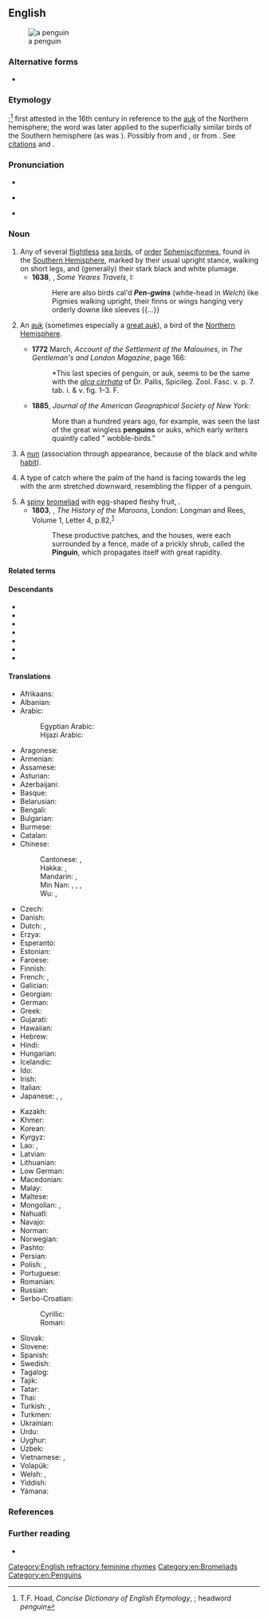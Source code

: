 ==English==
{{wikipedia}}
[[Image:SGI-2016-South Georgia (Fortuna Bay)–King penguin (Aptenodytes patagonicus) 04.jpg|thumb|a penguin]]

===Alternative forms===
* {{l|en|pinguin}} {{qualifier|obsolete}}

===Etymology===
{{unk|en}};<ref>T.F. Hoad, ''Concise Dictionary of English Etymology'', {{ISBN|978-0-19-283098-2}}; headword ''penguin''</ref> first attested in the 16th century in reference to the [[auk]] of the Northern hemisphere; the word was later applied to the superficially similar birds of the Southern hemisphere (as was {{m|en|woggin}}). Possibly from {{der|en|cy|pen||head}} and {{m|cy|gwyn||white}}, or from {{der|en|la|pinguis||fat}}. See [[Citations:penguin|citations]] and {{w|Penguin#Etymology|the Wikipedia page}}.

===Pronunciation===
* {{IPA|en|/ˈpɛŋɡwɪn/}}
* {{a|pin-pen}} {{IPA|en|/ˈpɪŋɡwɪn/}}
* {{audio|en|en-us-penguin.ogg|Audio (US)}}

===Noun===
{{en-noun}}

# Any of several [[flightless]] [[sea bird]]s, of [[order]] [[Sphenisciformes]], found in the [[Southern Hemisphere]], marked by their usual upright stance, walking on short legs, and (generally) their stark black and white plumage. {{defdate|from 16th c.}}
#* '''1638''', {{w|Thomas Herbert}}, ''Some Yeares Travels'', I:
#*: Here are also birds cal'd '''''Pen-gwins''''' (white-head in ''Welch'') like Pigmies walking upright, their finns or wings hanging very orderly downe like sleeves {{...}}
# {{lb|en|obsolete|or|historical}} An [[auk]] (sometimes especially a [[great auk]]), a bird of the [[Northern Hemisphere]].
#* '''1772''' March, ''Account of the Settlement of the Malouines'', in ''The Gentleman's and London Magazine'', page 166: 
#*: *This last species of penguin, or auk, seems to be the same with the ''[[:w:Tufted puffin|alca cirrhata]]'' of Dr. Pallis, Spicileg. Zool. Fasc. v. p. 7. tab. i. & v. fig. 1–3. F.
#* '''1885''', ''Journal of the American Geographical Society of New York'':
#*: More than a hundred years ago, for example, was seen the last of the great wingless '''penguins''' or auks, which early writers quaintly called " wobble-birds."
# {{lb|en|slang}} A [[nun]] (association through appearance, because of the black and white [[habit]]).
# {{lb|en|juggling}} A type of catch where the palm of the hand is facing towards the leg with the arm stretched downward, resembling the flipper of a penguin.
# A [[spiny]] [[bromeliad]] with egg-shaped fleshy fruit, {{taxlink|Bromelia pinguin|species|noshow=1}}.
#* '''1803''', {{w|Robert Charles Dallas}}, ''The History of the Maroons'', London: Longman and Rees, Volume 1, Letter 4, p.{{nbsp}}82,<sup>[https://archive.org/details/cihm_44228]</sup>
#*: These productive patches, and the houses, were each surrounded by a fence, made of a prickly shrub, called the '''Pinguin''', which propagates itself with great rapidity.

====Related terms====
{{rel4|en
|Adelie penguin
|African penguin
|Chatham Island penguin
|chinstrap penguin
|crested penguin
|emperor penguin
|erect-crested penguin
|fairy penguin
|Fiordland penguin
|Galapagos penguin
|gentoo penguin
|Humboldt penguin
|jackass penguin
|king penguin
|little penguin
|macaroni penguin
|Magellanic penguin
|penguinery
|Ridgen's penguin
|rockhopper penguin
|royal penguin
|Snares penguin
|white-flippered penguin
|yellow-eyed penguin
}}

====Descendants====
{{top3}}
* {{desc|as|পেঙ্গুইন|bor=1}}
* {{desc|my|ပင်ဂွင်|bor=1}}
* {{desc|ja|ペンギン|tr=pengin|bor=1}}
* {{desc|km|ភេនឃ្វីន|bor=1}}
* {{desc|ko|펭귄|bor=1}}
* {{desc|th|เพนกวิน|bor=1}}
* {{desc|cy|pengwin|bor=1}}
{{bottom}}

====Translations====
{{trans-top|flightless sea bird}}
* Afrikaans: {{t+|af|pikkewyn}}
* Albanian: {{t+|sq|pinguin|m}}
* Arabic: {{t|ar|بِطْرِيق|m}}
*: Egyptian Arabic: {{t|arz|بطريق|m|tr=baṭrīq|sc=Arab}}
*: Hijazi Arabic: {{t|acw|بَطْريق|m|tr=baṭrīg|sc=Arab}}
* Aragonese: {{t|an|pingüino|m}}
* Armenian: {{t+|hy|պինգվին}}
* Assamese: {{t|as|পেঙ্গুইন}}
* Asturian: {{t|ast|pingüín|m}}
* Azerbaijani: {{t+|az|pinqvin}}
* Basque: {{t+|eu|pinguino}}
* Belarusian: {{t|be|пінгві́н|m}}
* Bengali: {{t|bn|পেঙ্গুইন}}
* Bulgarian: {{t+|bg|пингви́н|m}}
* Burmese: {{t+|my|ပင်ဂွင်}}
* Catalan: {{t|ca|pingüí|m}}
* Chinese:
*: Cantonese: {{t|yue|企鵝|sc=Hani}}, {{t|yue|企鹅|tr=kei5 ngo4|sc=Hani}}
*: Hakka: {{t|hak|企鵝|sc=Hani}}, {{t|hak|企鹅|tr=khî-ngò|sc=Hani}}
*: Mandarin: {{t+|cmn|企鵝|sc=Hani}}, {{t+|cmn|企鹅|tr=qǐ'é|sc=Hani}}
*: Min Nan: {{t+|nan|徛鵝|sc=Hani}}, {{t|nan|徛鹅|tr=khiā-gô|sc=Hani}}, {{t|nan|企鵝|sc=Hani}}, {{t|nan|企鹅|tr=khì-gô|sc=Hani}}
*: Wu: {{t|wuu|企鵝}}, {{t|wuu|企鹅|tr=qi ngu}}
* Czech: {{t+|cs|tučňák|m}}
* Danish: {{t+|da|pingvin}}
* Dutch: {{t+|nl|pinguïn|m}}, {{t+|nl|vetgans|f}}
* Erzya: {{t|myv|эймацей}}
* Esperanto: {{t+|eo|pingveno}}
* Estonian: {{t+|et|pingviin}}
* Faroese: {{t|fo|pingvin|f}}
* Finnish: {{t+|fi|pingviini}}
* French: {{t+|fr|manchot|m}}, {{t+|fr|pingouin|m}} {{qualifier|informal}}
* Galician: {{t+|gl|pingüín|m}}
* Georgian: {{t|ka|პინგვინი|sc=Geor}}
* German: {{t+|de|Pinguin|m}}
* Greek: {{t+|el|πιγκουίνος|m}}
* Gujarati: {{t|gu|પેંગ્વિન|sc=Gujr}}
* Hawaiian: {{t|haw|manu-hele-kū}}
* Hebrew: {{t+|he|פִּינְגְּוִין|m|tr=pingvín}}
* Hindi: {{t|hi|पेंगुइन}}
* Hungarian: {{t+|hu|pingvin}}
* Icelandic: {{t+|is|mörgæs|f}}
* Ido: {{t+|io|pinguino}}
* Irish: {{t|ga|piongain|f}}
* Italian: {{t+|it|pinguino|m}}
* Japanese: {{t+|ja|ペンギン|tr=pengin}}, {{t|ja|人鳥|tr=じんちょう, jinchō}}, {{t+|ja|企鵝|tr=きが, kiga}}
{{trans-mid}}
* Kazakh: {{t|kk|пингвин}}
* Khmer: {{t|km|ភេនឃ្វីន}}
* Korean: {{t+|ko|펭귄}}
* Kyrgyz: {{t|ky|пингвин}}
* Lao: {{t|lo|ນົກຄໍກ່ານ}}, {{t|lo|ຫ່ານຢິ່ງຢີ້}}
* Latvian: {{t|lv|pingvīns|m}}
* Lithuanian: {{t+|lt|pingvinas|m}}
* Low German: {{t|nds|Pinguien|m}}
* Macedonian: {{t|mk|пингви́н|m}}
* Malay: {{t|ms|penguin}}
* Maltese: {{t|mt|pengwin|m}}
* Mongolian: {{t|mn|оцон шувуу}}, {{t|mn|пингвин}}
* Nahuatl: {{t|nah|totoxolotl}}
* Navajo: {{t|nv|tsídii naʼałkʼaiʼí}}
* Norman: {{t|nrf|pîngouîn|m}}
* Norwegian: {{t|no|pingvin|m}}
* Pashto: {{t|ps|پنګوين|m|tr=pangwín}}
* Persian: {{t+|fa|پنگوئن|tr=pangu'an}}
* Polish: {{t+|pl|pingwin|m}}, {{t|pl|bezlotek|m}}
* Portuguese: {{t+|pt|pinguim|m}}
* Romanian: {{t+|ro|pinguin|m}}
* Russian: {{t+|ru|пингви́н|m}}
* Serbo-Croatian:
*: Cyrillic: {{t|sh|пѝнгвӣн|m}}
*: Roman: {{t+|sh|pìngvīn|m}}
* Slovak: {{t|sk|tučniak|m}}
* Slovene: {{t+|sl|pingvin|m}}
* Spanish: {{t+|es|pingüino|m}}
* Swedish: {{t+|sv|pingvin}}
* Tagalog: {{t|tl|pingguwino}}
* Tajik: {{t|tg|пингвин}}
* Tatar: {{t|tt|пингвин|sc=Cyrl}}
* Thai: {{t|th|เพนกวิน}}
* Turkish: {{t+|tr|penguen}}, {{t|tr|karabat}}
* Turkmen: {{t|tk|pingwin}}
* Ukrainian: {{t|uk|пінгві́н|m}}
* Urdu: {{t|ur|پنگوئن|tr=penguin}}
* Uyghur: {{t|ug|پىنگېۋىن}}
* Uzbek: {{t+|uz|pingvin}}
* Vietnamese: {{t|vi|chim cánh cụt}}, {{t|vi|chim cụt cánh}}
* Volapük: {{t|vo|pinguen}}
* Welsh: {{t|cy|pengwin|m}}, {{t|cy|pengwiniaid|m-p}}
* Yiddish: {{t|yi|פּינגווין|m}}
* Yámana: {{t|yag|ŝúŝa}}
{{trans-bottom}}

===References===
<references/>

===Further reading===
* {{projectlink|Collier's|Penguin}}

[[Category:English refractory feminine rhymes]]
[[Category:en:Bromeliads]]
[[Category:en:Penguins]]